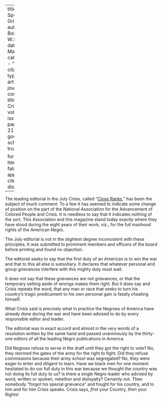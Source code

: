 
---
title: 'Our Special Grievances'
author: Du Bois, W.E.B.
date: Mar. 1918
categories: 
  - ""
citation: 
  type: article-journal
  container-title: The Crisis
  volume: 16
  issue: 5
  page: 216-217
google-scholar: true

format:
  html:
    toc: false
    appendix-cite-as: display
---


The leading editorial in the July <span class = "small-caps">Crisis</span>, called "[Close Ranks](../03/close_ranks.md)," has been the subject of much comment. To a few it has seemed to indicate some change of position on the part of the National Association for the Advancement of Colored People and <span class = "small-caps">Crisis</span>. It is needless to say that it indicates nothing of the sort. This Association and this magazine stand today exactly where they have stood during the eight years of their work; viz., for the full manhood rights of the American Negro.

The July editorial is not in the slightest degree inconsistent with these principles. It was submitted to prominent members and officers of the board before printing and found no objection.

The editorial seeks to say that the first duty of an American is to win the war and that to this all else is subsidiary. It declares that whatever personal and group grievances interfere with this mighty duty must wait.

It does not say that these grievances are not grievances, or that the temporary setting aside of wrongs makes them right. But it does say and <span class = "small-caps">Crisis</span> repeats the word, that any man or race that seeks to turn his country's tragic predicament to his own personal gain is fatally cheating himself.

What <span class = "small-caps">Crisis</span> said is precisely what in practice the Negroes of America have already done during the war and have been advised to do by every responsible editor and leader.

The editorial was in exact accord and almost in the very words of a resolution written by the same hand and passed unanimously by the thirty-one editors of all the leading Negro publications in America.



Did Negroes refuse to serve in the draft until they got the right to vote? No, they stormed the gates of the army for the right to fight. Did they refuse commissions because their army school was segregated? No, they were eager to enter and diligent to learn. Have we black men for one moment hesitated to do our full duty in this war because we thought the country was not doing its full duty to us? Is there a single Negro leader who advised by word, written or spoken, rebellion and disloyalty? Certainly not. Then somebody "forgot his special grievance" and fought for his country, and to him and for him <span class = "small-caps">Crisis</span> speaks. <span class = "small-caps">Crisis</span> says, *first* your Country, *then* your Rights!

